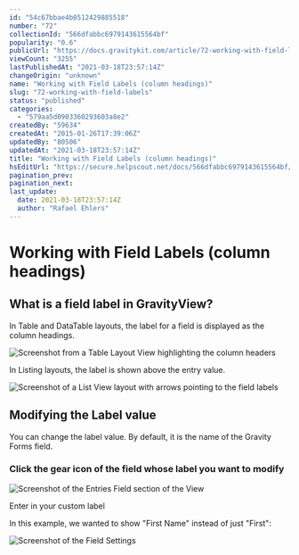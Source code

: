 ```yaml
---
id: "54c67bbae4b0512429885518"
number: "72"
collectionId: "566dfabbc6979143615564bf"
popularity: "0.6"
publicUrl: "https://docs.gravitykit.com/article/72-working-with-field-labels"
viewCount: "3255"
lastPublishedAt: "2021-03-18T23:57:14Z"
changeOrigin: "unknown"
name: "Working with Field Labels (column headings)"
slug: "72-working-with-field-labels"
status: "published"
categories: 
  - "579aa5d0903360293603a8e2"
createdBy: "59634"
createdAt: "2015-01-26T17:39:06Z"
updatedBy: "80506"
updatedAt: "2021-03-18T23:57:14Z"
title: "Working with Field Labels (column headings)"
hsEditUrl: "https://secure.helpscout.net/docs/566dfabbc6979143615564bf/article/54c67bbae4b0512429885518"
pagination_prev: 
pagination_next: 
last_update:
  date: 2021-03-18T23:57:14Z
  author: "Rafael Ehlers"
---
```


# Working with Field Labels (column headings)

## What is a field label in GravityView?

In Table and DataTable layouts, the label for a field is displayed as the column headings.

![Screenshot from a Table Layout View highlighting the column headers](https://s3.amazonaws.com/helpscout.net/docs/assets/54c58489e4b051242988532c/images/6053e63d3f70ab34d9ba0c94/file-MqjY6Uh5Pk.png)

In Listing layouts, the label is shown above the entry value.

![Screenshot of a List View layout with arrows pointing to the field labels](https://s3.amazonaws.com/helpscout.net/docs/assets/54c58489e4b051242988532c/images/6053e6f2207e3b1188e1dce4/file-oT2wAi15NC.png)

## Modifying the Label value

You can change the label value. By default, it is the name of the Gravity Forms field.

### Click the gear icon of the field whose label you want to modify

![Screenshot of the Entries Field section of the View](https://s3.amazonaws.com/helpscout.net/docs/assets/54c58489e4b051242988532c/images/6053e77cc44f5d025f445b05/file-CVJQuowgSV.png)

Enter in your custom label

In this example, we wanted to show "First Name" instead of just "First":

![Screenshot of the Field Settings](https://s3.amazonaws.com/helpscout.net/docs/assets/54c58489e4b051242988532c/images/6053e85824ce107ab4d17263/file-SShgYbdiPe.png)